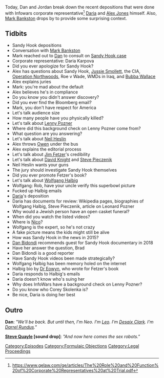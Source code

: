 {{DEFAULTSORT:
    #_EPISODE_0641:Formulaic Objections Part 4
}}{{Episode
    | title           = Formulaic Objections Part 4
    | caption         = Listen to this episode on [https://knowledgefight.libsyn.com/641-formulaic-objections-part-4 Libsyn] [https://open.spotify.com/episode/5TBcpBJhV9UwGsEcPKitev Spotify], Read the [[Transcript/641: Formulaic Objections Part 4|Unofficial Transcript]], View discussion on [https://reddit.com/sd00n2 Reddit]
    | episodeNumber   = 641
    | length          = 04:08:30
    | airDate         = January 26, 2022
    | episodeType     = [[:Category:Formulaic Objections|Formulaic Objections]]
    | appearance      = [[Mark Bankston]], [[Daria Karpova]], [[Leonard Pozner]], [[Neil Heslin]], [[Owen Shroyer]], [[Jim Fetzer]], [[David Knight]], [[Steve Pieczenik]], [[Wolfgang Halbig]], [[Rob Dew]], [[Dan Bidondi]], [[Corey Skolenka]]
    | oocDrop         = Jar Jar Binks? Don't know him
    | previousEpisode = [[640: January 22, 2022]]
    | nextEpisode     = [[642: January 24, 2022]]
}}

{{Stub}}

Today, Dan and Jordan break down the recent depositions that were done with Infowars corporate representative<ref>https://www.gelaw.com/ge/articles/The%20Role%20and%20Function%20of%20Corporate%20Representatives%20at%20Trial.pdf</ref> [[Daria Karpova|Daria]] and [[Alex Jones]] himself.  Also, [[Mark Bankston]] drops by to provide some surprising context.

==Tidbits==

*Sandy Hook depositions
*Conversation with [[Mark Bankston]]
*Mark reached out to [[Dan Friesen|Dan]] to consult on [[Texas Sandy Hook Lawsuit (Heslin v. Jones)|Sandy Hook case]]
*Corporate representative: Daria Karpova
*Did you ever apologize for Sandy Hook?
*Alex has questions about Sandy Hook, [[Jussie Smollett]], the CIA, [[Operation Northwoods]], Roe v Wade, WMDs in Iraq, and [[Bubba Wallace]]
*Alex explains juries
*Mark: you're mad about the default
*Alex believes he's in compliance
*Do you know you didn't answer discovery?
*Did you ever find the Bloomberg email?
*Mark, you don't have respect for America
*Let's talk audience size
*How many people have you physically killed?
*Let's talk about [[Leonard Pozner|Lenny Pozner]]
*Where did this background check on Lenny Pozner come from?
*What question are you answering?
*Let's talk about [[Neil Heslin]]
*Alex throws [[Owen Shroyer|Owen]] under the bus
*Alex explains the editorial process
*Let's talk about [[Jim Fetzer]]'s credibility
*Let's talk about [[David Knight]] and [[Steve Pieczenik]]
*Neil Heslin wants your guns
*The jury should investigate Sandy Hook themselves
*Did you ever promote Fetzer's book?
*Let's talk about [[Wolfgang Halbig]]
*Wolfgang: Rob, have your uncle verify this superbowl picture
*Fucked up Halbig emails
*[[Daria Karpova|Daria]]'s deposition
*Daria has documents for review: Wikipedia pages, biographies of Wolfgang Halbig, Steve Pieczenik, article on Leonard Pozner
*Why would a Jewish person have an open casket funeral?
*When did you watch the listed videos?
*Where is [[Nico Acosta|Nico]]?
*Wolfgang is the expert, so he's not crazy
*A fake picture means the kids might still be alive
*How was Sandy Hook in the news in 2015?
*[[Dan Bidondi]] recommends guest for Sandy Hook documentary in 2018
*Have her answer the question, Brad
*Dan Bidondi is a good reporter
*Have Sandy Hook videos been made strategically?
*Wolfgang Halbig has been memory holed on the internet
*Halbig bio by [[Dr Eowyn]], who wrote for Fetzer's book
*Daria responds to Halbig's emails
*Daria doesn't know who's suing her
*Why does InfoWars have a background check on Lenny Pozner?
*Do you know who Corey Skolenka is?
*Be nice, Daria is doing her best

==Outro==
'''Dan''': ''"We'll be back. But until then, I'm Neo. I'm [[leo Zagami|Leo]]. I'm [[Desaix Clark]]. I'm [[Darrel Rundus]]."''

'''[[Steve Quayle]] [sound drop]''': ''"And now here comes the sex robots."''

[[Category:Episodes]]
[[Category:Formulaic Objections]]
[[Category:Legal Proceedings]]
